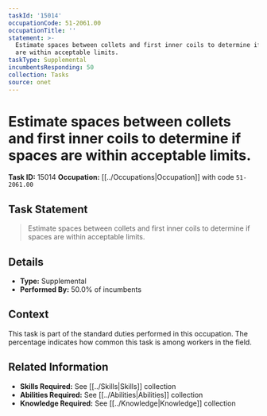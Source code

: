 ```yaml
---
taskId: '15014'
occupationCode: 51-2061.00
occupationTitle: ''
statement: >-
  Estimate spaces between collets and first inner coils to determine if spaces
  are within acceptable limits.
taskType: Supplemental
incumbentsResponding: 50
collection: Tasks
source: onet
---
```

# Estimate spaces between collets and first inner coils to determine if spaces are within acceptable limits.

**Task ID:** 15014
**Occupation:** [[../Occupations|Occupation]] with code `51-2061.00`

## Task Statement

> Estimate spaces between collets and first inner coils to determine if spaces are within acceptable limits.

## Details

- **Type:** Supplemental
- **Performed By:** 50.0% of incumbents

## Context

This task is part of the standard duties performed in this occupation. The percentage indicates how common this task is among workers in the field.

## Related Information

- **Skills Required:** See [[../Skills|Skills]] collection
- **Abilities Required:** See [[../Abilities|Abilities]] collection
- **Knowledge Required:** See [[../Knowledge|Knowledge]] collection
